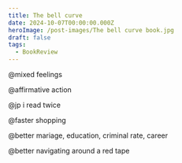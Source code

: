 ```yaml
---
title: The bell curve
date: 2024-10-07T00:00:00.000Z
heroImage: /post-images/The bell curve book.jpg
draft: false
tags:
  - BookReview
---
```


@mixed feelings

@affirmative action

@jp i read twice

@faster shopping

@better mariage, education, criminal rate, career

@better navigating around a red tape
